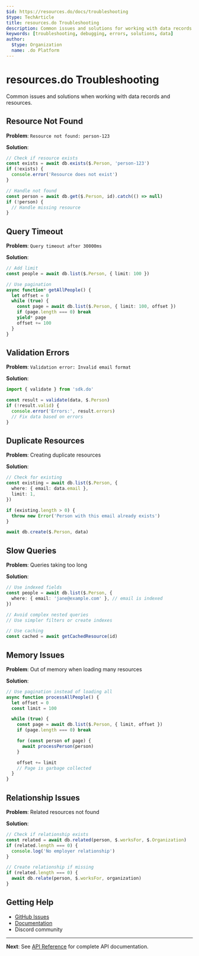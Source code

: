 ```yaml
---
$id: https://resources.do/docs/troubleshooting
$type: TechArticle
title: resources.do Troubleshooting
description: Common issues and solutions for working with data records
keywords: [troubleshooting, debugging, errors, solutions, data]
author:
  $type: Organization
  name: .do Platform
---
```


# resources.do Troubleshooting

Common issues and solutions when working with data records and resources.

## Resource Not Found

**Problem**: `Resource not found: person-123`

**Solution**:

```typescript
// Check if resource exists
const exists = await db.exists($.Person, 'person-123')
if (!exists) {
  console.error('Resource does not exist')
}

// Handle not found
const person = await db.get($.Person, id).catch(() => null)
if (!person) {
  // Handle missing resource
}
```

## Query Timeout

**Problem**: `Query timeout after 30000ms`

**Solution**:

```typescript
// Add limit
const people = await db.list($.Person, { limit: 100 })

// Use pagination
async function* getAllPeople() {
  let offset = 0
  while (true) {
    const page = await db.list($.Person, { limit: 100, offset })
    if (page.length === 0) break
    yield* page
    offset += 100
  }
}
```

## Validation Errors

**Problem**: `Validation error: Invalid email format`

**Solution**:

```typescript
import { validate } from 'sdk.do'

const result = validate(data, $.Person)
if (!result.valid) {
  console.error('Errors:', result.errors)
  // Fix data based on errors
}
```

## Duplicate Resources

**Problem**: Creating duplicate resources

**Solution**:

```typescript
// Check for existing
const existing = await db.list($.Person, {
  where: { email: data.email },
  limit: 1,
})

if (existing.length > 0) {
  throw new Error('Person with this email already exists')
}

await db.create($.Person, data)
```

## Slow Queries

**Problem**: Queries taking too long

**Solution**:

```typescript
// Use indexed fields
const people = await db.list($.Person, {
  where: { email: 'jane@example.com' }, // email is indexed
})

// Avoid complex nested queries
// Use simpler filters or create indexes

// Use caching
const cached = await getCachedResource(id)
```

## Memory Issues

**Problem**: Out of memory when loading many resources

**Solution**:

```typescript
// Use pagination instead of loading all
async function processAllPeople() {
  let offset = 0
  const limit = 100

  while (true) {
    const page = await db.list($.Person, { limit, offset })
    if (page.length === 0) break

    for (const person of page) {
      await processPerson(person)
    }

    offset += limit
    // Page is garbage collected
  }
}
```

## Relationship Issues

**Problem**: Related resources not found

**Solution**:

```typescript
// Check if relationship exists
const related = await db.related(person, $.worksFor, $.Organization)
if (related.length === 0) {
  console.log('No employer relationship')
}

// Create relationship if missing
if (related.length === 0) {
  await db.relate(person, $.worksFor, organization)
}
```

## Getting Help

- [GitHub Issues](https://github.com/dot-do/ai/issues)
- [Documentation](https://resources.do)
- Discord community

---

**Next**: See [API Reference](../api/reference) for complete API documentation.

